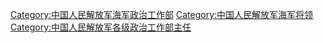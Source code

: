 [[Category:中国人民解放军海军政治工作部|Category:中国人民解放军海军政治工作部]]
[[Category:中国人民解放军海军将领|Category:中国人民解放军海军将领]]
[[Category:中国人民解放军各级政治工作部主任|Category:中国人民解放军各级政治工作部主任]]
